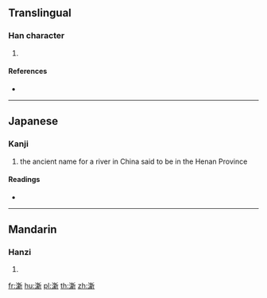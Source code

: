 ==Translingual==

===Han character===
{{Han char|rn=85|rad=水|as=13|sn=16|four=|canj=EYDL,XEYDL}}

# {{defn|Han|sort=水13}}

====References====
* {{Han ref|kx=0653.300|dkj=18415|hdz=31764.020|uh=6FB5|ud=28597}}

----

==Japanese==

===Kanji===
{{ja-kanji|grade=|rs=水13}}

# the ancient name for a river in China said to be in the Henan Province

====Readings====
* {{ja-readings|on=[[しん]] (shin)|kun=}}

----

==Mandarin==

===Hanzi===
{{cmn-hanzi|pin=[[zhēn]] ([[zhen1]])|wg=chen<sup>1</sup>}}

# {{defn|lang=cmn|sort=水13}}

[[fr:澵]]
[[hu:澵]]
[[pl:澵]]
[[th:澵]]
[[zh:澵]]